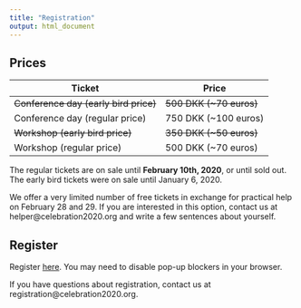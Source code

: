 ```yaml
---
title: "Registration"
output: html_document
---
```


## Prices


| Ticket                            | Price                |
|-----------------------------------|----------------------|
| ~~Conference day (early bird price)~~ | ~~500 DKK (~70 euros)~~  |
| Conference day (regular price)    | 750 DKK (~100 euros) |
| ~~Workshop (early bird price)~~       | ~~350 DKK (~50 euros)~~  |
| Workshop (regular price)          | 500 DKK (~70 euros)  |

The regular tickets are on sale until **February 10th, 2020**, or until sold out. The early bird tickets were on sale until January 6, 2020. 

We offer a very limited number of free tickets in exchange for practical help on February 28 and 29. If you are interested in this option, contact us at helper@celebration2020.org and write a few sentences about yourself.  

## Register

Register <a href = "https://eventsignup.ku.dk/celebration2020/registration.html" target="_blank">here</a>. You may need to disable pop-up blockers in your browser.

If you have questions about registration, contact us at registration@celebration2020.org. 
